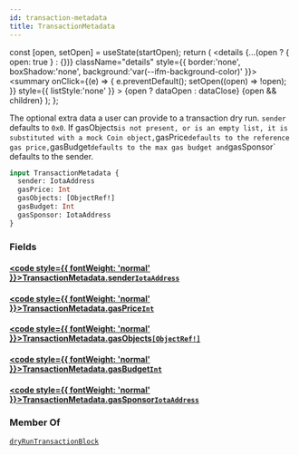 ```yaml
---
id: transaction-metadata
title: TransactionMetadata
---
```









  const [open, setOpen] = useState(startOpen);
  return (
    <details {...(open ? { open: true } : {})} className="details" style={{ border:'none', boxShadow:'none', background:'var(--ifm-background-color)' }}>
      <summary
        onClick={(e) => {
          e.preventDefault();
          setOpen((open) => !open);
        }}
        style={{ listStyle:'none' }}
      >
      {open ? dataOpen : dataClose}
      </summary>
      {open && children}
    </details>
  );
};








The optional extra data a user can provide to a transaction dry run.
`sender` defaults to `0x0`. If gasObjects` is not present, or is an empty list,
it is substituted with a mock Coin object, `gasPrice` defaults to the reference
gas price, `gasBudget` defaults to the max gas budget and `gasSponsor` defaults
to the sender.


```graphql
input TransactionMetadata {
  sender: IotaAddress
  gasPrice: Int
  gasObjects: [ObjectRef!]
  gasBudget: Int
  gasSponsor: IotaAddress
}
```




### Fields

#### [<code style={{ fontWeight: 'normal' }}>TransactionMetadata.<b>sender</b></code>](#)<Bullet />[`IotaAddress`](/references/iota-api/iota-graphql/reference/types/scalars/iota-address) <Badge class="badge badge--secondary" text="scalar"/> 
> 
> 
> 
> 

#### [<code style={{ fontWeight: 'normal' }}>TransactionMetadata.<b>gasPrice</b></code>](#)<Bullet />[`Int`](/references/iota-api/iota-graphql/reference/types/scalars/int) <Badge class="badge badge--secondary" text="scalar"/> 
> 
> 
> 
> 

#### [<code style={{ fontWeight: 'normal' }}>TransactionMetadata.<b>gasObjects</b></code>](#)<Bullet />[`[ObjectRef!]`](/references/iota-api/iota-graphql/reference/types/inputs/object-ref) <Badge class="badge badge--secondary" text="list"/> <Badge class="badge badge--secondary" text="input"/> 
> 
> 
> 
> 

#### [<code style={{ fontWeight: 'normal' }}>TransactionMetadata.<b>gasBudget</b></code>](#)<Bullet />[`Int`](/references/iota-api/iota-graphql/reference/types/scalars/int) <Badge class="badge badge--secondary" text="scalar"/> 
> 
> 
> 
> 

#### [<code style={{ fontWeight: 'normal' }}>TransactionMetadata.<b>gasSponsor</b></code>](#)<Bullet />[`IotaAddress`](/references/iota-api/iota-graphql/reference/types/scalars/iota-address) <Badge class="badge badge--secondary" text="scalar"/> 
> 
> 
> 
> 





### Member Of

[`dryRunTransactionBlock`](/references/iota-api/iota-graphql/reference/api/queries/dry-run-transaction-block)  <Badge class="badge badge--secondary" text="query"/>

